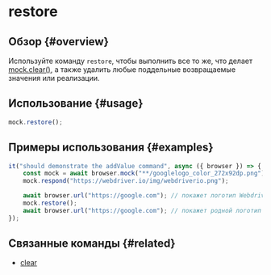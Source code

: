 # restore

## Обзор {#overview}

Используйте команду `restore`, чтобы выполнить все то же, что делает [mock.clear()](../clear), а также удалить любые поддельные возвращаемые значения или реализации.

## Использование {#usage}

```javascript
mock.restore();
```

## Примеры использования {#examples}

```javascript
it("should demonstrate the addValue command", async ({ browser }) => {
    const mock = await browser.mock("**/googlelogo_color_272x92dp.png");
    mock.respond("https://webdriver.io/img/webdriverio.png");

    await browser.url("https://google.com"); // покажет логотип WebdriverIO вместо логотипа Google
    mock.restore();
    await browser.url("https://google.com"); // покажет родной логотип Google
});
```

## Связанные команды {#related}

-   [clear](../clear)
